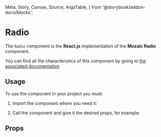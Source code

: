   Meta,
  Story,
  Canvas,
  Source,
  ArgsTable,
} from '@storybook/addon-docs/blocks';

<Meta title="Radio" component={Radio} />

# Radio

The `Radio` component is the **React.js** implementation of the **Mozaic Radio** component.

You can find all the characteristics of this component by going to [the associated documentation](https://mozaic.adeo.cloud/Components/Form/Radio/).

## Usage

To use the component in your project you must:

1. Import the component where you need it:

<Source
  language="javascript"
  code="import { Radio } from 'bigfish-wms--mozaic-react';"
/>

2. Call the component and give it the desired props, for example:

<Canvas withSource="open">
  <Story id="radio--controls" />
</Canvas>

## Props

<ArgsTable of={Radio} />

